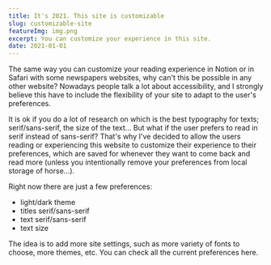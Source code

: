 ```yaml
---
title: It's 2021. This site is customizable
slug: customizable-site
featureImg: img.png
excerpt: You can customize your experience in this site.
date: 2021-01-01
---
```


The same way you can customize your reading experience in Notion or in Safari with some newspapers websites, why can't this be possible in any other website?
Nowadays people talk a lot about accessibility, and I strongly believe this have to include the flexibility of your site to adapt to the user's preferences.

It is ok if you do a lot of research on which is the best typography for texts; serif/sans-serif, the size of the text... But what if the user prefers to read in serif instead of sans-serif? 
That's why I've decided to allow the users reading or experiencing this website to customize their experience to their preferences, which are saved for whenever they want to 
come back and read more (unless you intentionally remove your preferences from local storage of horse...).

Right now there are just a few preferences:
- light/dark theme
- titles serif/sans-serif
- text serif/sans-serif
- text size

The idea is to add more site settings, such as more variety of fonts to choose, more themes, etc. You can check all the current preferences <InnerLink to="/settings" inline="true">here</InnerLink>.